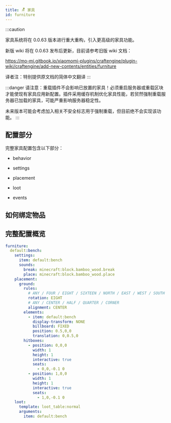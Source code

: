 ```yaml
---
title: 🪑 家具
id: furniture
---
```



:::caution

家具系统将在 0.0.63 版本进行重大重构，引入更高级的家具功能。

新版 wiki 将在 0.0.63 发布后更新，目前请参考旧版 wiki 文档：

https://mo-mi.gitbook.io/xiaomomi-plugins/craftengine/plugin-wiki/craftengine/add-new-contents/entities/furniture

译者注：特别提供原文档的简体中文翻译
:::


:::danger
请注意：重载插件不会影响已放置的家具！必须重启服务器或重载区块才能使现有家具应用新配置。插件采用缓存机制优化家具性能，若贸然强制重载服务器已加载的家具，可能严重影响服务器稳定性。

未来版本可能会考虑加入相关不安全标志用于强制重载，但目前绝不会实现该功能。
:::

## 配置部分

完整家具配置包含以下部分：

* behavior

<UrlCard
    url="furniture/behaviors"
    title="🕹️ 家具行为"
    subtitle=" "
/>

* settings

<UrlCard
    url="furniture/settings"
    title="⚙️ 家具设置"
    subtitle=" "
/>

* placement

<UrlCard
    url="furniture/placement"
    title="📍 家具放置"
    subtitle=" "
/>

* loot

<UrlCard
    url="../reference/loot_table"
    title="🎲 战利品表"
    subtitle=" "
/>

* events

<UrlCard
    url="../reference/events"
    title="🪇 事件"
    subtitle=" "
/>

## 如何绑定物品

<UrlCard
    url="item/behaviors/furniture_item"
    title="🪑 家具物品"
    subtitle=" "
/>

## 完整配置概览

```yaml
furniture:
  default:bench:
    settings:
      item: default:bench
      sounds:
        break: minecraft:block.bamboo_wood.break
        place: minecraft:block.bamboo_wood.place
    placement:
      ground:
        rules:
          # ANY / FOUR / EIGHT / SIXTEEN / NORTH / EAST / WEST / SOUTH
          rotation: EIGHT
          # ANY / CENTER / HALF / QUARTER / CORNER
          alignment: CENTER
        elements:
          - item: default:bench
            display-transform: NONE
            billboard: FIXED
            position: 0.5,0,0
            translation: 0,0.5,0
        hitboxes:
          - position: 0,0,0
            width: 1
            height: 1
            interactive: true
            seats:
              - 0,0,-0.1 0
          - position: 1,0,0
            width: 1
            height: 1
            interactive: true
            seats:
              - 1,0,-0.1 0
    loot:
      template: loot_table:normal
      arguments:
        item: default:bench
```